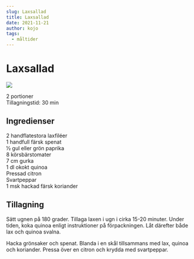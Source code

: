 ```yaml
---
slug: Laxsallad
title: Laxsallad
date: 2021-11-21
author: kojo
tags:
  - måltider
---
```


# Laxsallad

![](../images/9792846b-9119-4a27-87d5-3d80b3b10fbe.png)



2 portioner<br/>
Tillagningstid: 30 min

 ## Ingredienser

2 handflatestora laxfiléer <br/>
1 handfull färsk spenat<br/>
1⁄2 gul eller grön paprika<br/>
8 körsbärstomater<br/>
7 cm gurka<br/>
1 dl okokt quinoa<br/>
Pressad citron<br/>
Svartpeppar<br/>
1 msk hackad färsk koriander 

 ## Tillagning

Sätt ugnen på 180 grader. Tillaga laxen i ugn i cirka 15-20 minuter.  Under tiden, koka quinoa enligt instruktioner på förpackningen. Låt därefter både lax och quinoa svalna. 

Hacka grönsaker och spenat. Blanda i en skål tillsammans med lax, quinoa och koriander. Pressa över en citron och krydda med svartpeppar.
